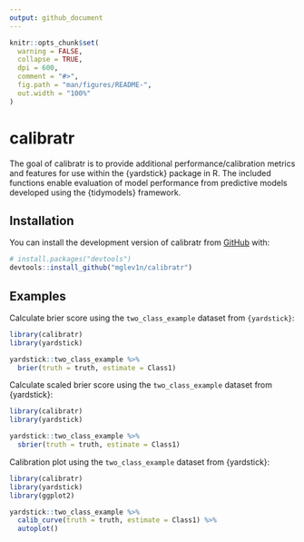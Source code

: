 ```yaml
---
output: github_document
---
```


<!-- README.md is generated from README.Rmd. Please edit that file -->

```r
knitr::opts_chunk$set(
  warning = FALSE,
  collapse = TRUE,
  dpi = 600,
  comment = "#>",
  fig.path = "man/figures/README-",
  out.width = "100%"
)
```

# calibratr
<!-- badges: start -->
<!-- badges: end -->

The goal of calibratr is to provide additional performance/calibration metrics and features for use within
the {yardstick} package in R. The included functions enable evaluation of model
performance from predictive models developed using the {tidymodels}
framework.

## Installation

You can install the development version of calibratr from [GitHub](https://github.com/) with:

``` r
# install.packages("devtools")
devtools::install_github("mglev1n/calibratr")
```

## Examples

Calculate brier score using the `two_class_example` dataset from `{yardstick}`:
```r
library(calibratr)
library(yardstick)

yardstick::two_class_example %>%
  brier(truth = truth, estimate = Class1)
```

Calculate scaled brier score using the `two_class_example` dataset from {yardstick}:
```r
library(calibratr)
library(yardstick)

yardstick::two_class_example %>%
  sbrier(truth = truth, estimate = Class1)
```

Calibration plot using the `two_class_example` dataset from {yardstick}:
```r
library(calibratr)
library(yardstick)
library(ggplot2)

yardstick::two_class_example %>%
  calib_curve(truth = truth, estimate = Class1) %>%
  autoplot()
```

